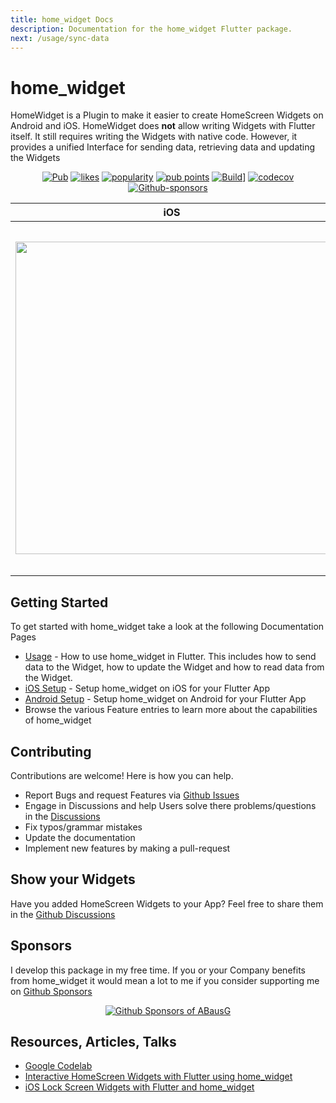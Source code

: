 ```yaml
---
title: home_widget Docs
description: Documentation for the home_widget Flutter package.
next: /usage/sync-data
---
```


# home_widget

HomeWidget is a Plugin to make it easier to create HomeScreen Widgets on Android and iOS.
HomeWidget does **not** allow writing Widgets with Flutter itself. It still requires writing the Widgets with native code. However, it provides a unified Interface for sending data, retrieving data and updating the Widgets

<div align="center" class="justify-center flex">
    <a href="https://pub.dartlang.org/packages/home_widget"><img alt="Pub" src="https://img.shields.io/pub/v/home_widget.svg"/></a>
    <a href="https://pub.dev/packages/home_widget/score"><img alt="likes" src="https://img.shields.io/pub/likes/home_widget"/></a>
    <a href="https://pub.dev/packages/home_widget/score"><img alt="popularity" src="https://img.shields.io/pub/popularity/home_widget"/></a>
    <a href="https://pub.dev/packages/home_widget/score"><img alt="pub points" src="https://img.shields.io/pub/points/home_widget"/></a>
    <a href="https://github.com/ABausG/home_widget/actions/workflows/main.yml?query=branch%3Amain"><img alt="Build]" src="https://github.com/abausg/home_widget/actions/workflows/main.yml/badge.svg?branch=main"/></a>
    <a href="https://codecov.io/gh/ABausG/home_widget"><img alt="codecov" src="https://codecov.io/gh/ABausG/home_widget/branch/main/graph/badge.svg?token=ZXTZOL6KFO"/></a>
    <a href="https://github.com/sponsors/abausg"><img alt="Github-sponsors" src="https://img.shields.io/badge/Sponsor-30363D?style=flat&logo=GitHub-Sponsors&logoColor=#EA4AAA"/></a>
</div>

| iOS                                                                                                            |  Android                                                                                                           |
|----------------------------------------------------------------------------------------------------------------|--------------------------------------------------------------------------------------------------------------------|
| <img src="https://github.com/ABausG/home_widget/blob/main/.github/assets/demo_ios.png?raw=true" width="500px"/> | <img src="https://github.com/ABausG/home_widget/blob/main/.github/assets/demo_android.png?raw=true" width="560px"/> |

## Getting Started

To get started with home_widget take a look at the following Documentation Pages

- [Usage](/usage) - How to use home_widget in Flutter. This includes how to send data to the Widget, how to update the Widget and how to read data from the Widget.
- [iOS Setup](/setup/ios) - Setup home_widget on iOS for your Flutter App
- [Android Setup](/setup/android) - Setup home_widget on Android for your Flutter App
- Browse the various Feature entries to learn more about the capabilities of home_widget

## Contributing

Contributions are welcome!
Here is how you can help.
- Report Bugs and request Features via [Github Issues](https://github.com/ABausG/home_widget/issues)
- Engage in Discussions and help Users solve there problems/questions in the [Discussions](https://github.com/ABausG/home_widget/discussions)
- Fix typos/grammar mistakes
- Update the documentation
- Implement new features by making a pull-request


## Show your Widgets

Have you added HomeScreen Widgets to your App? Feel free to share them in the [Github Discussions](https://github.com/ABausG/home_widget/discussions/categories/show-and-tell)


## Sponsors

I develop this package in my free time. If you or your Company benefits from home_widget it would mean a lot to me if you consider supporting me on [Github Sponsors](https://github.com/sponsors/abausg)
<p align="center">
  <a href="https://github.com/ABausG/sponsorkit/blob/main/sponsorkit/sponsors.svg">
    <img alt="Github Sponsors of ABausG" src="https://raw.githubusercontent.com/ABausG/sponsorkit/main/sponsorkit/sponsors.svg"/>
  </a>
</p>

## Resources, Articles, Talks
- [Google Codelab](https://codelabs.developers.google.com/flutter-home-screen-widgets#0)
- [Interactive HomeScreen Widgets with Flutter using home_widget](https://medium.com/p/83cb0706a417)
- [iOS Lock Screen Widgets with Flutter and home_widget](https://medium.com/p/0dfecc18cfa0)
